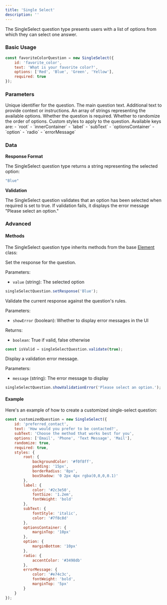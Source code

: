 ```yaml
---
title: 'Single Select'
description: ''
---
```


The SingleSelect question type presents users with a list of options from which they can select one answer.

### Basic Usage

```javascript
const favoriteColorQuestion = new SingleSelect({
    id: 'favorite_color',
    text: 'What is your favorite color?',
    options: ['Red', 'Blue', 'Green', 'Yellow'],
    required: true
});
```

### Parameters

<ParamField path="id" type="string" required>
  Unique identifier for the question.
</ParamField>

<ParamField path="text" type="string" required>
  The main question text.
</ParamField>

<ParamField path="subText" type="string" default="">
  Additional text to provide context or instructions.
</ParamField>

<ParamField path="options" type="array" required>
  An array of strings representing the available options.
</ParamField>

<ParamField path="required" type="boolean" default="true">
  Whether the question is required.
</ParamField>

<ParamField path="randomize" type="boolean" default="false">
  Whether to randomize the order of options.
</ParamField>

<ParamField path="styles" type="object">
  Custom styles to apply to the question. Available keys are:
  - `root`
  - `innerContainer`
  - `label`
  - `subText`
  - `optionsContainer`
  - `option`
  - `radio`
  - `errorMessage`
</ParamField>

### Data

**Response Format**

The SingleSelect question type returns a string representing the selected option:

```javascript
"Blue"
```

**Validation**

The SingleSelect question validates that an option has been selected when required is set to true. If validation fails, it displays the error message "Please select an option."

### Advanced

#### Methods

The SingleSelect question type inherits methods from the base [Element](custom) class:

<ParamField path="setResponse" type="function">
  Set the response for the question.

  Parameters:
  - `value` (string): The selected option

  ```javascript
  singleSelectQuestion.setResponse('Blue');
  ```
</ParamField>

<ParamField path="validate" type="function">
  Validate the current response against the question's rules.

  Parameters:
  - `showError` (boolean): Whether to display error messages in the UI

  Returns:
  - `boolean`: True if valid, false otherwise

  ```javascript
  const isValid = singleSelectQuestion.validate(true);
  ```
</ParamField>

<ParamField path="showValidationError" type="function">
  Display a validation error message.

  Parameters:
  - `message` (string): The error message to display

  ```javascript
  singleSelectQuestion.showValidationError('Please select an option.');
  ```
</ParamField>

#### Example

Here's an example of how to create a customized single-select question:

```javascript
const customizedQuestion = new SingleSelect({
    id: 'preferred_contact',
    text: 'How would you prefer to be contacted?',
    subText: 'Choose the method that works best for you',
    options: ['Email', 'Phone', 'Text Message', 'Mail'],
    randomize: true,
    required: true,
    styles: {
        root: { 
            backgroundColor: '#f0f8ff',
            padding: '15px',
            borderRadius: '8px',
            boxShadow: '0 2px 4px rgba(0,0,0,0.1)'
        },
        label: { 
            color: '#2c3e50',
            fontSize: '1.2em',
            fontWeight: 'bold'
        },
        subText: {
            fontStyle: 'italic',
            color: '#7f8c8d'
        },
        optionsContainer: {
            marginTop: '10px'
        },
        option: {
            marginBottom: '10px'
        },
        radio: {
            accentColor: '#3498db'
        },
        errorMessage: {
            color: '#e74c3c',
            fontWeight: 'bold',
            marginTop: '5px'
        }
    }
});
```